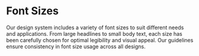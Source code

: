 
<Meta title='Tokens/Font Sizes' />

# Font Sizes

Our design system includes a variety of font sizes to suit different needs and applications. From large headlines to small body text, each size has been carefully chosen for optimal legibility and visual appeal. Our guidelines ensure consistency in font size usage across all designs.

<TokensGrid tokens={fontSizes} hasRemValue />


